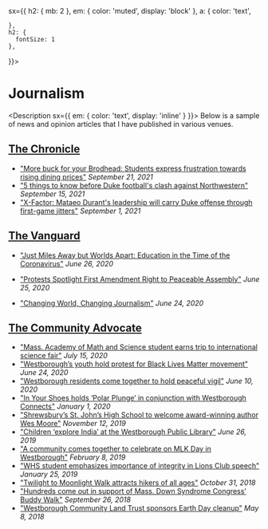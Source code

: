 
<Meta title='Journalism' />
<Container
  
  sx={{
    h2: { mb: 2 },
    em: { color: 'muted', display: 'block' },
    a: {
      color: 'text',
      
    },
    h2: {
      fontSize: 1
    },
  
    
  }}>

# Journalism

<Description sx={{ em: { color: 'text', display: 'inline' } }}>
  Below is a sample of news and opinion articles that I have published in
  various venues.
</Description>

## [The Chronicle](https://dukechronicle.com/staff/adway-s-wadekar)

- ["More buck for your Brodhead: Students express frustration towards rising dining prices"](https://www.dukechronicle.com/article/2021/09/duke-university-restaurants-wu-brodhead-center-cafeteria-dining-meal-plan-prices-pitchforks-expensive)
  _September 21, 2021_
- ["5 things to know before Duke football's clash against Northwestern"](https://www.dukechronicle.com/article/2021/09/duke-football-northwestern-football-durant-holmberg-cutcliffe)
  _September 15, 2021_
- ["X-Factor: Mataeo Durant's leadership will carry Duke offense through first-game jitters"](https://www.dukechronicle.com/article/2021/09/duke-football-charlotte-x-factor-mataeo-durant-markees-watts)
  _September 1, 2021_

## [The Vanguard](http://nehsjc.org/Vanguard)

- ["Just Miles Away but Worlds Apart: Education in the Time of the Coronavirus"](http://www.nehsjc.org/Vanguard/headline-goes-here-14/)
  _June 26, 2020_

- ["Protests Spotlight First Amendment Right to Peaceable Assembly"](http://www.nehsjc.org/Vanguard/headline-goes-here-13/)
  _June 25, 2020_

- ["Changing World, Changing Journalism"](http://www.nehsjc.org/Vanguard/headline-goes-here-11/)
  _June 24, 2020_

## [The Community Advocate](https://communityadvocate.com)

- ["Mass. Academy of Math and Science student earns trip to international science fair"](https://www.communityadvocate.com/2020/07/15/mass-academy-of-math-and-science-student-earns-trip-to-international-science-fair/)
  _July 15, 2020_
- ["Westborough’s youth hold protest for Black Lives Matter movement"](https://www.communityadvocate.com/2020/06/24/westboroughs-youth-hold-protest-for-black-lives-matter-movement/)
  _June 24, 2020_
- ["Westborough residents come together to hold peaceful vigil"](https://www.communityadvocate.com/2020/06/10/westborough-residents-come-together-to-hold-peaceful-vigil/)
  _June 10, 2020_
- ["In Your Shoes holds ‘Polar Plunge’ in conjunction with Westborough Connects"](https://www.communityadvocate.com/2020/01/01/in-your-shoes-holds-polar-plunge-in-conjunction-with-westborough-connects/)
  _January 1, 2020_
- ["Shrewsbury’s St. John’s High School to welcome award-winning author Wes Moore"](https://www.communityadvocate.com/2019/11/12/shrewsburys-st-johns-high-school-to-welcome-award-winning-author-wes-moore/)
  _November 12, 2019_
- ["Children ‘explore India’ at the Westborough Public Library"](https://www.communityadvocate.com/2019/06/26/children-explore-india-at-the-westborough-public-library/)
  _June 26, 2019_
- ["A community comes together to celebrate on MLK Day in Westborough"](https://www.communityadvocate.com/2019/02/08/a-community-comes-together-to-celebrate-on-mlk-day-in-westborough/)
  _February 8, 2019_
- ["WHS student emphasizes importance of integrity in Lions Club speech"](https://www.communityadvocate.com/2019/01/25/whs-student-emphasizes-importance-of-integrity-in-lions-club-speech/)
  _January 25, 2019_
- ["Twilight to Moonlight Walk attracts hikers of all ages"](https://www.communityadvocate.com/2018/10/31/twilight-to-moonlight-walk-attracts-hikers-of-all-ages/)
  _October 31, 2018_
- ["Hundreds come out in support of Mass. Down Syndrome Congress’ Buddy Walk"](https://www.communityadvocate.com/2018/09/26/hundreds-come-out-in-support-of-mass-down-syndrome-congress-buddy-walk/)
  _September 26, 2018_
- ["Westborough Community Land Trust sponsors Earth Day cleanup"](https://www.communityadvocate.com/2018/05/08/westborough-community-land-trust-sponsors-earth-day-cleanup/)
  _May 8, 2018_

</Container>
